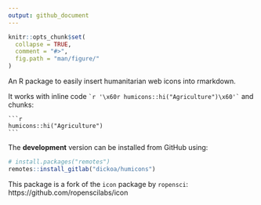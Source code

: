 ```yaml
---
output: github_document
---
```


<!-- README.md is generated from README.Rmd. Please edit that file -->

```r
knitr::opts_chunk$set(
  collapse = TRUE,
  comment = "#>",
  fig.path = "man/figure/"
)
```

An R package to easily insert humanitarian web icons into rmarkdown.

It works with inline code `` `r '\x60r humicons::hi("Agriculture")\x60'` `` and chunks:

````
```r
humicons::hi("Agriculture")
```
````

The **development** version can be installed from GitHub using:

```r
# install.packages("remotes")
remotes::install_gitlab("dickoa/humicons")
```

This package is a fork of the `icon` package by `ropensci`: https://github.com/ropenscilabs/icon
